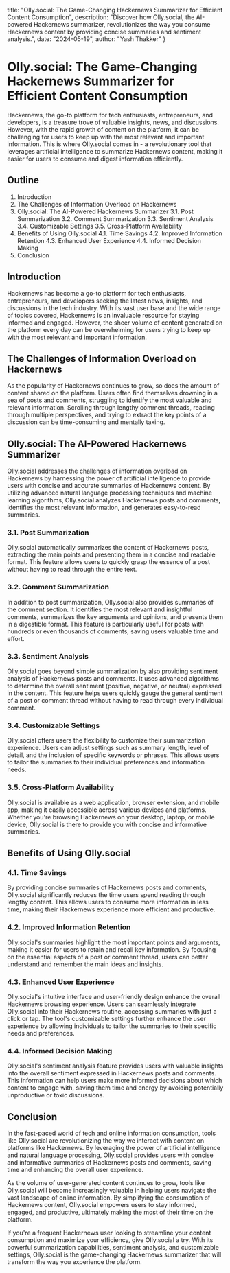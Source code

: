   title: "Olly.social: The Game-Changing Hackernews Summarizer for Efficient Content Consumption",
  description: "Discover how Olly.social, the AI-powered Hackernews summarizer, revolutionizes the way you consume Hackernews content by providing concise summaries and sentiment analysis.",
  date: "2024-05-19",
  author: "Yash Thakker"
}

# Olly.social: The Game-Changing Hackernews Summarizer for Efficient Content Consumption

Hackernews, the go-to platform for tech enthusiasts, entrepreneurs, and developers, is a treasure trove of valuable insights, news, and discussions. However, with the rapid growth of content on the platform, it can be challenging for users to keep up with the most relevant and important information. This is where Olly.social comes in - a revolutionary tool that leverages artificial intelligence to summarize Hackernews content, making it easier for users to consume and digest information efficiently.

## Outline

1. Introduction
2. The Challenges of Information Overload on Hackernews
3. Olly.social: The AI-Powered Hackernews Summarizer
   3.1. Post Summarization
   3.2. Comment Summarization
   3.3. Sentiment Analysis
   3.4. Customizable Settings
   3.5. Cross-Platform Availability
4. Benefits of Using Olly.social
   4.1. Time Savings
   4.2. Improved Information Retention
   4.3. Enhanced User Experience
   4.4. Informed Decision Making
5. Conclusion

## Introduction

Hackernews has become a go-to platform for tech enthusiasts, entrepreneurs, and developers seeking the latest news, insights, and discussions in the tech industry. With its vast user base and the wide range of topics covered, Hackernews is an invaluable resource for staying informed and engaged. However, the sheer volume of content generated on the platform every day can be overwhelming for users trying to keep up with the most relevant and important information.

## The Challenges of Information Overload on Hackernews

As the popularity of Hackernews continues to grow, so does the amount of content shared on the platform. Users often find themselves drowning in a sea of posts and comments, struggling to identify the most valuable and relevant information. Scrolling through lengthy comment threads, reading through multiple perspectives, and trying to extract the key points of a discussion can be time-consuming and mentally taxing.

## Olly.social: The AI-Powered Hackernews Summarizer

Olly.social addresses the challenges of information overload on Hackernews by harnessing the power of artificial intelligence to provide users with concise and accurate summaries of Hackernews content. By utilizing advanced natural language processing techniques and machine learning algorithms, Olly.social analyzes Hackernews posts and comments, identifies the most relevant information, and generates easy-to-read summaries.

### 3.1. Post Summarization

Olly.social automatically summarizes the content of Hackernews posts, extracting the main points and presenting them in a concise and readable format. This feature allows users to quickly grasp the essence of a post without having to read through the entire text.

### 3.2. Comment Summarization

In addition to post summarization, Olly.social also provides summaries of the comment section. It identifies the most relevant and insightful comments, summarizes the key arguments and opinions, and presents them in a digestible format. This feature is particularly useful for posts with hundreds or even thousands of comments, saving users valuable time and effort.

### 3.3. Sentiment Analysis

Olly.social goes beyond simple summarization by also providing sentiment analysis of Hackernews posts and comments. It uses advanced algorithms to determine the overall sentiment (positive, negative, or neutral) expressed in the content. This feature helps users quickly gauge the general sentiment of a post or comment thread without having to read through every individual comment.

### 3.4. Customizable Settings

Olly.social offers users the flexibility to customize their summarization experience. Users can adjust settings such as summary length, level of detail, and the inclusion of specific keywords or phrases. This allows users to tailor the summaries to their individual preferences and information needs.

### 3.5. Cross-Platform Availability

Olly.social is available as a web application, browser extension, and mobile app, making it easily accessible across various devices and platforms. Whether you're browsing Hackernews on your desktop, laptop, or mobile device, Olly.social is there to provide you with concise and informative summaries.

## Benefits of Using Olly.social

### 4.1. Time Savings

By providing concise summaries of Hackernews posts and comments, Olly.social significantly reduces the time users spend reading through lengthy content. This allows users to consume more information in less time, making their Hackernews experience more efficient and productive.

### 4.2. Improved Information Retention

Olly.social's summaries highlight the most important points and arguments, making it easier for users to retain and recall key information. By focusing on the essential aspects of a post or comment thread, users can better understand and remember the main ideas and insights.

### 4.3. Enhanced User Experience

Olly.social's intuitive interface and user-friendly design enhance the overall Hackernews browsing experience. Users can seamlessly integrate Olly.social into their Hackernews routine, accessing summaries with just a click or tap. The tool's customizable settings further enhance the user experience by allowing individuals to tailor the summaries to their specific needs and preferences.

### 4.4. Informed Decision Making

Olly.social's sentiment analysis feature provides users with valuable insights into the overall sentiment expressed in Hackernews posts and comments. This information can help users make more informed decisions about which content to engage with, saving them time and energy by avoiding potentially unproductive or toxic discussions.

## Conclusion

In the fast-paced world of tech and online information consumption, tools like Olly.social are revolutionizing the way we interact with content on platforms like Hackernews. By leveraging the power of artificial intelligence and natural language processing, Olly.social provides users with concise and informative summaries of Hackernews posts and comments, saving time and enhancing the overall user experience.

As the volume of user-generated content continues to grow, tools like Olly.social will become increasingly valuable in helping users navigate the vast landscape of online information. By simplifying the consumption of Hackernews content, Olly.social empowers users to stay informed, engaged, and productive, ultimately making the most of their time on the platform.

If you're a frequent Hackernews user looking to streamline your content consumption and maximize your efficiency, give Olly.social a try. With its powerful summarization capabilities, sentiment analysis, and customizable settings, Olly.social is the game-changing Hackernews summarizer that will transform the way you experience the platform.